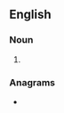 ==English==

===Noun===
{{head|en|noun form}}

# {{plural of|en|lection}}

===Anagrams===
* {{anagrams|en|a=ceilnost|telsonic}}